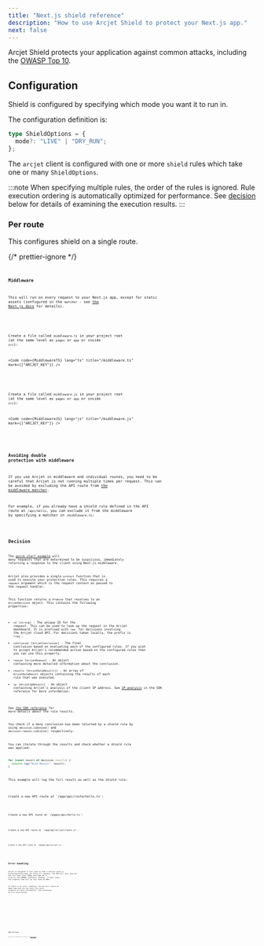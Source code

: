 ```yaml
---
title: "Next.js shield reference"
description: "How to use Arcjet Shield to protect your Next.js app."
next: false
---
```



Arcjet Shield protects your application against common attacks, including the
[OWASP Top 10](https://owasp.org/www-project-top-ten/).

## Configuration

Shield is configured by specifying which mode you want it to run in.

The configuration definition is:

```ts
type ShieldOptions = {
  mode?: "LIVE" | "DRY_RUN";
};
```

The `arcjet` client is configured with one or more `shield` rules which take
one or many `ShieldOptions`.

:::note
When specifying multiple rules, the order of the rules is ignored. Rule
execution ordering is automatically optimized for performance. See
[decision](#decision) below for details of examining the execution results.
:::

### Per route

This configures shield on a single route.

{/* prettier-ignore */}
<Tabs>
<TabItem label="TS (App)">
<Code
  code={PerRouteAppTS}
  lang="ts"
  title="/app/api/arcjet/route.ts"
/>
</TabItem>
<TabItem label="TS (Pages)">
<Code
  code={PerRoutePagesTS}
  lang="ts"
  title="/pages/api/hello.ts"
/>
</TabItem>
<TabItem label="JS (App)">
<Code
  code={PerRouteAppJS}
  lang="js"
  title="/app/api/arcjet/route.js"
/>
</TabItem>
<TabItem label="JS (Pages)">
<Code
  code={PerRoutePagesJS}
  lang="js"
  title="/pages/api/hello.ts"
/>
</TabItem>
</Tabs>

### Middleware

This will run on every request to your Next.js app, except for static assets
(configured in the `matcher` - see [the Next.js
docs](https://nextjs.org/docs/pages/building-your-application/routing/middleware#matcher)
for details).

<Tabs>
<TabItem label="TS">

Create a file called `middleware.ts` in your project root (at the same level as
`pages` or `app` or inside `src`):

<Code
  code={MiddlewareTS}
  lang="ts"
  title="/middleware.ts"
  mark={["ARCJET_KEY"]}
/>

</TabItem>
<TabItem label="JS">

Create a file called `middleware.js` in your project root (at the same level as
`pages` or `app` or inside `src`):

<Code
  code={MiddlewareJS}
  lang="js"
  title="/middleware.js"
  mark={["ARCJET_KEY"]}
/>

</TabItem>
</Tabs>

### Avoiding double protection with middleware

If you use Arcjet in middleware and individual routes, you need to be careful
that Arcjet is not running multiple times per request. This can be avoided by
excluding the API route from [the middleware
matcher](https://nextjs.org/docs/pages/building-your-application/routing/middleware#matcher).

For example, if you already have a shield rule defined in the API route
at `/api/hello`, you can exclude it from the middleware by specifying a matcher
in `/middleware.ts`:

<Code code={MiddlewareMatcher} lang="ts" title="/middleware.ts" />

## Decision

The [quick start example](/shield/quick-start/nextjs) will deny requests
that are determined to be suspicious, immediately returning a response to the
client using Next.js middleware.

Arcjet also provides a single `protect` function that is used to execute your
protection rules. This requires a `request` argument which is the request
context as passed to the request handler.

This function returns a `Promise` that resolves to an
`ArcjetDecision` object. This contains the following properties:

- `id` (`string`) - The unique ID for the request. This can be used to look up
  the request in the Arcjet dashboard. It is prefixed with `req_` for decisions
  involving the Arcjet cloud API. For decisions taken locally, the prefix is
  `lreq_`.
- `conclusion` (`ArcjetConclusion`) - The final conclusion based on evaluating
  each of the configured rules. If you wish to accept Arcjet's recommended
  action based on the configured rules then you can use this property.
- `reason` (`ArcjetReason`) - An object containing more detailed
  information about the conclusion.
- `results` (`ArcjetRuleResult[]`) - An array of `ArcjetRuleResult` objects
  containing the results of each rule that was executed.
- `ip` (`ArcjetIpDetails`) - An object containing Arcjet's analysis of the
  client IP address. See [IP analysis](/reference/nextjs#ip-analysis) in the
  SDK reference for more information.

See [the SDK reference](/reference/nextjs#results) for more details about the
rule results.

You check if a deny conclusion has been returned by a shield rule by using
`decision.isDenied()` and `decision.reason.isShield()` respectively.

You can iterate through the results and check whether a shield rule was applied:

```ts
for (const result of decision.results) {
  console.log("Rule Result", result);
}
```

This example will log the full result as well as the shield rule:

<Tabs>
<TabItem label="TS (App)">
Create a new API route at `/app/api/route/hello.ts`:

<Code code={DecisionLogAppTS} title="/app/api/route/hello.ts" lang="ts" />

</TabItem>
<TabItem label="TS (Pages)">
Create a new API route at `/pages/api/hello.ts`:

<Code code={DecisionLogPagesTS} title="/pages/api/hello.ts" lang="ts" />

</TabItem>
<TabItem label="JS (App Router)">
Create a new API route at `/app/api/arcjet/route.js`:

<Code code={DecisionLogAppJS} title="/app/api/route/hello.js" lang="js" />

</TabItem>
<TabItem label="JS (Pages Router)">
Create a new API route at `/pages/api/arcjet.js`:

<Code code={DecisionLogPagesJS} title="/pages/api/hello.js" lang="js" />

</TabItem>
</Tabs>

## Error handling

Arcjet is designed to fail open so that a service issue or misconfiguration does
not block all requests. The SDK will also time out and fail open after 500ms
when `NODE_ENV` is `production` and 1000ms otherwise. However, in most cases,
the response time will be less than 20-30ms.

If there is an error condition, Arcjet will return an
`ERROR` type and you can check the `reason` property for more information, like
accessing `decision.reason.message`.

<Tabs>
<TabItem label="TS (App)">

<Code code={ErrorsAppTS} title="/app/api/hello/route.ts" lang="ts" />

</TabItem>
<TabItem label="TS (Pages)">

<Code code={ErrorsPagesTS} title="/pages/api/hello.ts" lang="ts" />

</TabItem>
<TabItem label="JS (App)">

<Code code={ErrorsAppJS} title="/app/api/hello/route.js" lang="js" />

</TabItem>
<TabItem label="JS (Pages)">

<Code code={ErrorsPagesJS} title="/pages/api/hello.js" lang="js" />

</TabItem>
</Tabs>

## Edge Functions

Arcjet works in Edge Functions and with the [Edge
Runtime](https://edge-runtime.vercel.app/).

<Tabs>
<TabItem label="TS (App)">

<Code code={EdgeAppTS} title="/app/api/hello/route.ts" lang="ts" />

</TabItem>
<TabItem label="TS (Pages)">

<Code code={EdgePagesTS} title="/pages/api/hello.ts" lang="ts" />

</TabItem>
<TabItem label="JS (App)">

<Code code={EdgeAppJS} title="/app/api/hello/route.js" lang="js" />

</TabItem>
<TabItem label="JS (Pages)">

<Code code={EdgePagesJS} title="/pages/api/hello.js" lang="js" />

</TabItem>
</Tabs>
